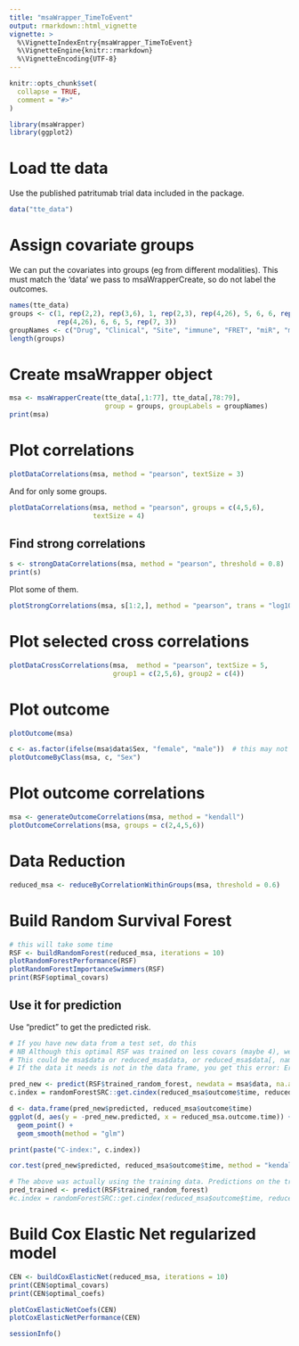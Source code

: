 ```yaml
---
title: "msaWrapper_TimeToEvent"
output: rmarkdown::html_vignette
vignette: >
  %\VignetteIndexEntry{msaWrapper_TimeToEvent}
  %\VignetteEngine{knitr::rmarkdown}
  %\VignetteEncoding{UTF-8}
---
```


```r
knitr::opts_chunk$set(
  collapse = TRUE,
  comment = "#>"
)
```

```r
library(msaWrapper)
library(ggplot2)
```

# Load tte data

Use the published patritumab trial data included in the package.

```r
data("tte_data")
```

# Assign covariate groups

We can put the covariates into groups (eg from different modalities). This must match the 'data' we pass to msaWrapperCreate, so do not label the outcomes.

```r
names(tte_data)
groups <- c(1, rep(2,2), rep(3,6), 1, rep(2,3), rep(4,26), 5, 6, 6, rep(7, 3),
            rep(4,26), 6, 6, 5, rep(7, 3))
groupNames <- c("Drug", "Clinical", "Site", "immune", "FRET", "miR", "missing")
length(groups)
```

# Create msaWrapper object

```r
msa <- msaWrapperCreate(tte_data[,1:77], tte_data[,78:79],
                        group = groups, groupLabels = groupNames)
print(msa)
```

# Plot correlations

```r
plotDataCorrelations(msa, method = "pearson", textSize = 3)
```

And for only some groups.

```r
plotDataCorrelations(msa, method = "pearson", groups = c(4,5,6),
                     textSize = 4)
```

## Find strong correlations

```r
s <- strongDataCorrelations(msa, method = "pearson", threshold = 0.8)
print(s)
```

Plot some of them.

```r
plotStrongCorrelations(msa, s[1:2,], method = "pearson", trans = "log10")
```

# Plot selected cross correlations

```r
plotDataCrossCorrelations(msa,  method = "pearson", textSize = 5,
                          group1 = c(2,5,6), group2 = c(4))
```

# Plot outcome

```r
plotOutcome(msa)
```

```r
c <- as.factor(ifelse(msa$data$Sex, "female", "male"))  # this may not be right way around.
plotOutcomeByClass(msa, c, "Sex")
```

# Plot outcome correlations

```r
msa <- generateOutcomeCorrelations(msa, method = "kendall")
plotOutcomeCorrelations(msa, groups = c(2,4,5,6))
```

# Data Reduction

```r
reduced_msa <- reduceByCorrelationWithinGroups(msa, threshold = 0.6)
```

# Build Random Survival Forest

```r
# this will take some time
RSF <- buildRandomForest(reduced_msa, iterations = 10)
plotRandomForestPerformance(RSF)
plotRandomForestImportanceSwimmers(RSF)
print(RSF$optimal_covars)
```

## Use it for prediction

Use "predict" to get the predicted risk.

```r

# If you have new data from a test set, do this
# NB Although this optimal RSF was trained on less covars (maybe 4), we can give it the full data set and it will select the cols
# This could be msa$data or reduced_msa$data, or reduced_msa$data[, names(reduced_msa$data) %in% RSF$optimal_covars ]
# If the data it needs is not in the data frame, you get this error: Error in `[.data.frame`(newdata, , xvar.names, drop = FALSE) :  undefined columns selected

pred_new <- predict(RSF$trained_random_forest, newdata = msa$data, na.action = "na.impute")
c.index = randomForestSRC::get.cindex(reduced_msa$outcome$time, reduced_msa$outcome$event, -pred_new$predicted)

d <- data.frame(pred_new$predicted, reduced_msa$outcome$time)
ggplot(d, aes(y = -pred_new.predicted, x = reduced_msa.outcome.time)) +
  geom_point() + 
  geom_smooth(method = "glm")

print(paste("C-index:", c.index))

cor.test(pred_new$predicted, reduced_msa$outcome$time, method = "kendall")

# The above was actually using the training data. Predictions on the training data can be found simply with...
pred_trained <- predict(RSF$trained_random_forest)
#c.index = randomForestSRC::get.cindex(reduced_msa$outcome$time, reduced_msa$outcome$event, -pred_trained$predicted)  # Somehow may have different numbers of outcomes, this dataset has NA outcomes?

```

# Build Cox Elastic Net regularized model

```r
CEN <- buildCoxElasticNet(reduced_msa, iterations = 10)
print(CEN$optimal_covars)
print(CEN$optimal_coefs)

plotCoxElasticNetCoefs(CEN)
plotCoxElasticNetPerformance(CEN)

```

```r
sessionInfo()
```
